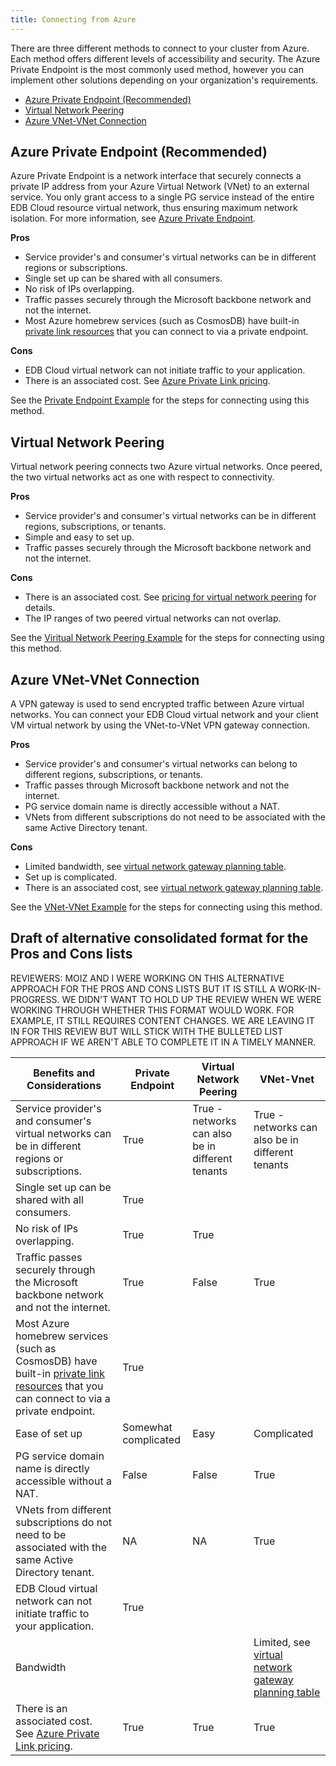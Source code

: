 ```yaml
---
title: Connecting from Azure 
---
```


There are three different methods to connect to your cluster from Azure. Each method offers different levels of accessibility and security. The Azure Private Endpoint is the most commonly used method, however you can implement other solutions depending on your organization's requirements.

- [Azure Private Endpoint (Recommended)](#azure-private-endpoint-recommended)
- [Virtual Network Peering](#virtual-network-peering)
- [Azure VNet-VNet Connection](#azure-vnet-vnet-connection)

## Azure Private Endpoint (Recommended)

 Azure Private Endpoint is a network interface that securely connects a private IP 
 address from your Azure Virtual Network (VNet) to an external service. You only grant access to a single PG service instead of the entire EDB Cloud resource virtual network, thus ensuring maximum network isolation. For more information, see [Azure Private Endpoint](https://docs.microsoft.com/en-us/azure/private-link/private-endpoint-overview).

**Pros**
 - Service provider's and consumer's virtual networks can be in different regions or subscriptions.
 - Single set up can be shared with all consumers. 
 - No risk of IPs overlapping. 
 - Traffic passes securely through the Microsoft backbone network and not the internet.                                              
 - Most Azure homebrew services (such as CosmosDB) have built-in 
  [private link resources](https://docs.microsoft.com/en-us/azure/private-link/private-endpoint-overview#private-link-resource) that you can connect to via a private endpoint.

**Cons**
 - EDB Cloud virtual network can not initiate traffic to your application.
 - There is an associated cost. See [Azure Private Link pricing](https://azure.microsoft.com/en-us/pricing/details/private-link/#pricing).

See the [Private Endpoint Example](01_private_endpoint) for the steps for connecting using this method.

## Virtual Network Peering

Virtual network peering connects two Azure virtual networks. Once peered, the two virtual networks act as one with respect to connectivity.

**Pros**
- Service provider's and consumer's virtual networks can be in different regions, subscriptions, or tenants. 
- Simple and easy to set up.
- Traffic passes securely through the Microsoft backbone network and not the internet.  

**Cons**
- There is an associated cost. See [pricing for virtual network peering](https://azure.microsoft.com/en-us/pricing/details/virtual-network/#pricing)  for details.
- The IP ranges of two peered virtual networks can not overlap.  

See the [Viritual Network Peering Example](02_virtual_network_peering) for the steps for connecting using this method.

## Azure VNet-VNet Connection

A VPN gateway is used to send encrypted traffic between Azure virtual networks. You can
connect your EDB Cloud virtual network and your client VM virtual network by using the VNet-to-VNet VPN gateway connection.

**Pros**
- Service provider's and consumer's virtual networks can belong to different regions, subscriptions, or tenants. 
- Traffic passes through Microsoft backbone network and not the internet. 
- PG service domain name is directly accessible without a NAT. 
- VNets from different subscriptions do not need to be associated with the same Active Directory tenant.

**Cons**
- Limited bandwidth, see [virtual network gateway planning table](https://docs.microsoft.com/en-us/azure/vpn-gateway/vpn-gateway-about-vpngateways#planningtable). 
- Set up is complicated. 
- There is an associated cost, see [virtual network gateway planning table](https://docs.microsoft.com/en-us/azure/vpn-gateway/vpn-gateway-about-vpngateways#planningtable).

See the [VNet-VNet Example](03_vnet_vnet) for the steps for connecting using this method.



## Draft of alternative consolidated format for the Pros and Cons lists
REVIEWERS: MOIZ AND I WERE WORKING ON THIS ALTERNATIVE APPROACH FOR THE PROS AND CONS LISTS BUT IT IS STILL A WORK-IN-PROGRESS. WE DIDN'T WANT TO HOLD UP THE REVIEW WHEN WE WERE WORKING THROUGH WHETHER THIS FORMAT WOULD WORK. FOR EXAMPLE, IT STILL REQUIRES CONTENT CHANGES. WE ARE LEAVING IT IN FOR THIS REVIEW BUT WILL STICK WITH THE BULLETED LIST APPROACH IF WE AREN'T ABLE TO COMPLETE IT IN A TIMELY MANNER.

| Benefits and Considerations | Private Endpoint | Virtual Network Peering | VNet-Vnet |
| --------------------------- | ---------------- | ----------------------- | --------- |
| Service provider's and consumer's virtual networks can be in different regions or subscriptions. | True | True - networks can also be in different tenants | True - networks can also be in different tenants |
| Single set up can be shared with all consumers. | True | | |
| No risk of IPs overlapping. | True | True | |
| Traffic passes securely through the Microsoft backbone network and not the internet. | True | False | True |                                             
|  Most Azure homebrew services (such as CosmosDB) have built-in [private link resources](https://docs.microsoft.com/en-us/azure/private-link/private-endpoint-overview#private-link-resource) that you can connect to via a private endpoint. | True | | | 
| Ease of set up | Somewhat complicated  | Easy | Complicated |
| PG service domain name is directly accessible without a NAT. | False | False | True |
| VNets from different subscriptions do not need to be associated with the same Active Directory tenant. | NA | NA | True |
| EDB Cloud virtual network can not initiate traffic to your application. | True | | |
| Bandwidth | | | Limited,  see [virtual network gateway planning table](https://docs.microsoft.com/en-us/azure/vpn-gateway/vpn-gateway-about-vpngateways#planningtable) |
| There is an associated cost. See [Azure Private Link pricing](https://azure.microsoft.com/en-us/pricing/details/private-link/#pricing). | True  | True | True |

